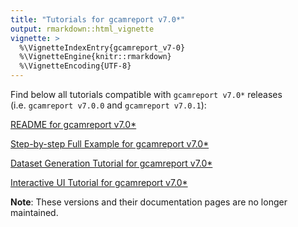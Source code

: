 ```yaml
---
title: "Tutorials for gcamreport v7.0*"
output: rmarkdown::html_vignette
vignette: >
  %\VignetteIndexEntry{gcamreport_v7-0}
  %\VignetteEngine{knitr::rmarkdown}
  %\VignetteEncoding{UTF-8}
---
```


Find below all tutorials compatible with `gcamreport v7.0*` releases (i.e. `gcamreport v7.0.0` and `gcamreport v7.0.1`):


[README for gcamreport v7.0*](README_v7-0.html)

[Step-by-step Full Example for gcamreport v7.0*](Step_By_Step_Full_Example_v7-0.html)

[Dataset Generation Tutorial for gcamreport v7.0*](Dataset_Generation_Tutorial_v7-0.html)

[Interactive UI Tutorial for gcamreport v7.0*](Interactive_UI_Tutorial_v7-0.html)

**Note**: These versions and their documentation pages are no longer maintained.
